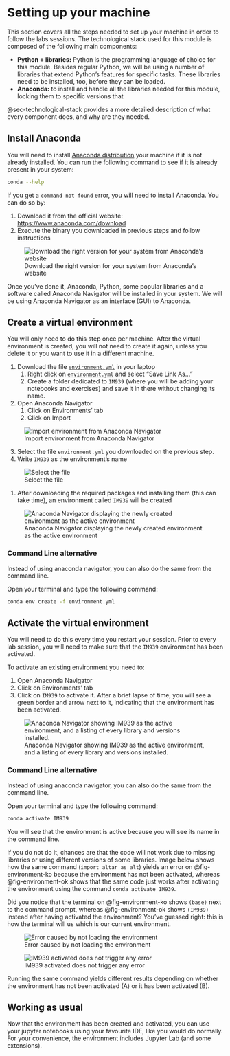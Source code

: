 # Setting up your machine {#sec-setup}

This section covers all the steps needed to set up your machine in order to follow the labs sessions. The technological stack used for this module is composed of the following main components:

- **Python + libraries:** Python is the programming language of choice for this module. Besides regular Python, we will be using a number of libraries that extend Python's features for specific tasks. These libraries need to be installed, too, before they can be loaded.
- **Anaconda:** to install and handle all the libraries needed for this module, locking them to specific versions that 

::: callout-tip

@sec-technological-stack provides a more detailed description of what every component does, and why are they needed.

:::

## Install Anaconda

You will need to install [Anaconda distribution](https://www.anaconda.com) your machine if it is not already installed. You can run the following command to see if it is already present in your system:

``` .bash
conda --help
```

If you get a `command not found` error, you will need to install Anaconda. You can do so by:

1. Download it from the official website: <https://www.anaconda.com/download>
2. Execute the binary you downloaded in previous steps and follow instructions

![Download the right version for your system from Anaconda's website](media/anaconda-download.png){#fig-anaconda-download}

Once you've done it, Anaconda, Python, some popular libraries and a software called Anaconda Navigator will be installed in your system. We will be using Anaconda Navigator as an interface (GUI) to Anaconda.

## Create a virtual environment

::: callout-important

You will only need to do this step once per machine. After the virtual environment is created, you will not need to create it again, unless you delete it or you want to use it in a different machine.

:::

1. Download the file [`environment.yml`](https://github.com/WarwickCIM/IM939_handbook/raw/main/environment.yml) in your laptop
   1. Right click on [`environment.yml`](https://github.com/WarwickCIM/IM939_handbook/raw/main/environment.yml) and select "Save Link As..."
   2. Create a folder dedicated to `IM939` (where you will be adding your notebooks and exercises) and save it in there without changing its name.
2. Open Anaconda Navigator
   1. Click on Environments' tab
   2. Click on Import
   
![Import environment from Anaconda Navigator](media/anaconda-evironment-import.png){#fig-environment-import1}

   3. Select the file `environment.yml` you downloaded on the previous step.
   4. Write `IM939` as the environment's name

![Select the file](media/anaconda-evironment-import-2.png){#fig-environment-import2}

   1. After downloading the required packages and installing them (this can take time), an environment called `IM939` will be created

![Anaconda Navigator displaying the newly created environment as the active environment](media/anaconda-evironment-import-3.png){#fig-environment-created}

::: callout-tip

### Command Line alternative

Instead of using anaconda navigator, you can also do the same from the command line.

Open your terminal and type the following command:

``` .bash
conda env create -f environment.yml
```

:::

## Activate the virtual environment

::: callout-important

You will need to do this every time you restart your session. Prior to every lab session, you will need to make sure that the `IM939`  environment has been activated.  

:::

To activate an existing environment you need to:

1. Open Anaconda Navigator
2. Click on Environments' tab
3. Click on `IM939` to activate it. After a brief lapse of time, you will see a green border and arrow next to it, indicating that the environment has been activated.

![Anaconda Navigator showing IM939 as the active environment, and a listing of every library and versions installed.](media/anaconda-navigator-active.png){#fig-environment-active}


::: callout-tip

### Command Line alternative

Instead of using anaconda navigator, you can also do the same from the command line.

Open your terminal and type the following command:

``` .bash
conda activate IM939
```

You will see that the environment is active because you will see its name in the command line.

:::


::: callout-warning

If you do not do it, chances are that the code will not work due to missing libraries or using different versions of some libraries. Image below shows how the same command (`import altar as alt`) yields an error on @fig-environment-ko because the environment has not been activated, whereas @fig-environment-ok shows that the same code just works after activating the environment using the command `conda activate IM939`.

::: aside

::: callout-tip

Did you notice that the terminal on @fig-environment-ko shows `(base)` next to the command prompt, whereas @fig-environment-ok shows `(IM939)` instead after having activated the environment? You've guessed right: this is how the terminal will us which is our current environment.

:::

:::

::: {#fig-environments-selected layout-ncol=1}

![Error caused by not loading the environment](media/environment-not-activated.png){#fig-environment-ko}

![IM939 activated does not trigger any error](media/environment-activated.png){#fig-environment-ok}

Running the same command yields different results depending on whether the environment has not been activated (A) or it has been activated (B).
:::


:::

## Working as usual

Now that the environment has been created and activated, you can use your jupyter notebooks using your favourite IDE, like you would do normally. For your convenience, the environment includes Jupyter Lab (and some extensions).
